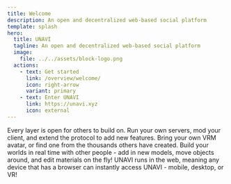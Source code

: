 ```yaml
---
title: Welcome
description: An open and decentralized web-based social platform
template: splash
hero:
  title: UNAVI
  tagline: An open and decentralized web-based social platform
  image:
    file: ../../assets/block-logo.png
  actions:
    - text: Get started
      link: /overview/welcome/
      icon: right-arrow
      variant: primary
    - text: Enter UNAVI
      link: https://unavi.xyz
      icon: external
---
```



<CardGrid stagger>
  <Card title="Open architecture" icon="puzzle">
    Every layer is open for others to build on. Run your own servers, mod your
    client, and extend the protocol to add new features.
  </Card>
  <Card title="VRM avatars" icon="star">
    Bring your own VRM avatar, or find one from the thousands others have
    created.
  </Card>
  <Card title="Seamless world creation" icon="pencil">
    Build your worlds in real time with other people - add in new models, move
    objects around, and edit materials on the fly!
  </Card>
  <Card title="Cross platform" icon="laptop">
    UNAVI runs in the web, meaning any device that has a browser can instantly
    access UNAVI - mobile, desktop, or VR!
  </Card>
</CardGrid>
